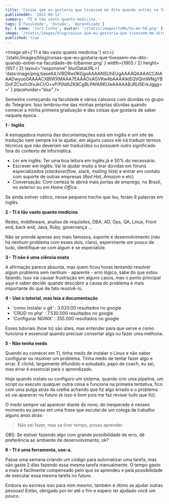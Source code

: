 ```yaml
---
title: 'Coisas que eu gostaria que tivessem me dito quando entrei na faculdade de TI.'
publishedAt: '2022-08-12'
summary: 'TI é tão vasto quanto medicina.'
tags: ['Faculdade', 'Estudo', 'Aprendizado']
by: { name: 'Yuri Cunha', avatar: '/static/images/toMe/to-me-hd.png' }
image: '/static/images/blog/coisas-que-eu-gostaria-que-tivessem-me-dito-quando-entrei-na-faculdade-de-ti/banner.png'
published: true
---
```


<Image
  alt={'TI é tão vasto quanto medicina.'}
  src={
    '/static/images/blog/coisas-que-eu-gostaria-que-tivessem-me-dito-quando-entrei-na-faculdade-de-ti/banner.png'
  }
  width={1905 / 2}
  height={957 / 2}
  layout="responsive"
  blurDataURL={
    'data:image/png;base64,iVBORw0KGgoAAAANSUhEUgAAAAQAAAACCAIAAADwyuo0AAAACXBIWXMAAA7EAAAOxAGVKw4bAAAAIklEQVQImWNgYBDnFZCxsfc0tvJkCI/O+vP/f0tdhZK8CgBLPAfARKUieAAAAABJRU5ErkJggg=='
  }
  placeholder="blur"
/>

Semestre começando na faculdade e vários calouros com dúvidas no grupo do Telegram. Isso lembrou-me das minhas próprias dúvidas quando comecei a minha primeira graduação e das coisas que gostaria de saber naquela época.

**1 - Inglês**

A esmagadora maioria das documentações está em inglês e um site de tradução nem sempre irá te ajudar, em alguns casos ele irá traduzir termos técnicos que não deveriam ser traduzidos ou possuem outro significado fora do contexto de informática.

- Ler em inglês: Ter uma boa leitura em inglês já é 50% do necessário.
- Escrever em inglês: Vai te ajudar muito a tirar dúvidas em fóruns especializados (_stackoverflow_, _slack_, _mailing lists_) e entrar em contato com suporte de outras empresas (_Red Hat_, _Amazon_ e etc)
- Conversação: Com certeza te abrirá mais portas de emprego, no Brasil, no exterior ou em _Home Office_.

Se ainda estiver cético, nesse pequeno trecho que leu, foram 9 palavras em inglês.

**2 - TI é tão vasto quanto medicina**

Redes, middleware, analise de requisitos, DBA, AD, Ops, QA, Linux, Front end, back end, Java, Ruby, governança ...

Não se prenda apenas aos mais famosos, suporte e desenvolvimento (não há nenhum problema com esses dois, claro), experimente um pouco de tudo, identifique-se com algum e se especialize.

**3 - TI não é uma ciência exata**

A afirmação parece absurda, mas quem ficou horas tentando resolver algum problema sem nenhum - aparente - erro lógico, sabe do que estou falando. Isso vai causar frustração em alguns casos, mas o ponto principal aqui é saber decidir quando descobrir a causa do problema é mais importante do que de fato resolvê-lo.

**4 - Use o tutorial, mas leia a documentação**

- 'como instalar o git' : 3.020.00 resultados no google
- 'CRUD no php' : 7.530.000 resultados no google
- 'Configurar NGINX' : 355.000 resultados no google

Esses tutoriais (how to) são úteis, mas entender para que serve e como funciona é essencial quando precisar consertar algo ou fazer uma melhoria.

**5 - Não tenha medo**

Quando eu comecei em TI, tinha medo de instalar o Linux e não saber configurar ou resolver um problema. Tinha medo de tentar fazer algo e errar. É clichê, largamente difundido e estudado, papo de coach, eu sei, mas errar é essencial para o aprendizado.

Hoje quando instalo ou configuro um sistema, quando crio uma pipeline, um script ou executo qualquer outra coisa e funciona na primeira tentativa, fico com uma pulga atrás da orelha achando que fiz algo errado e o problema só vai aparecer no futuro (e isso é bom pois me faz revisar tudo que fiz).

O medo sempre vai aparecer diante do novo, do inesperado e nesses momento eu penso em uma frase que escutei de um colega de trabalho alguns anos atrás:

> Não sei fazer, mas se tiver tempo, posso aprender.

OBS: Se estiver fazendo algo com grande possibilidade de erro, dê preferência ao ambiente de desenvolvimento, ok?

**6 - TI é uma ferramenta, use-a.**

Passe uma semana criando um código para automatizar uma tarefa, mas não gaste 2 dias fazendo essa mesma tarefa manualmente. O tempo gasto a mais é facilmente compensado pelo que se aprendeu e pela possibilidade de executar essa mesma tarefa no futuro.

<Aside type={'positive'} title={'Muito obrigado por ler!'}>
  Embora eu escreva isso para mim mesmo, também é ótimo se ajudar outras
  pessoas! Então, obrigado por ler até o fim e espero ter ajudado você um pouco.
</Aside>
